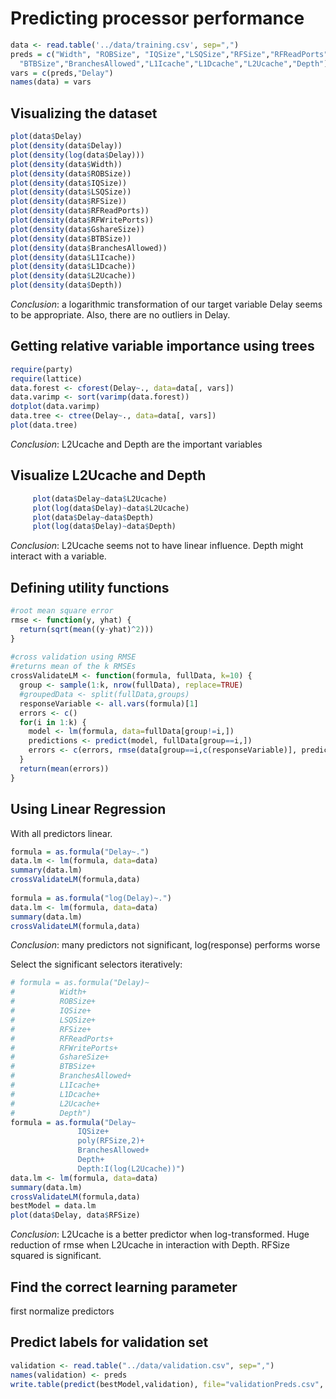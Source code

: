 Predicting processor performance
========================================================


```r
data <- read.table('../data/training.csv', sep=",")
preds = c("Width", "ROBSize", "IQSize","LSQSize","RFSize","RFReadPorts","RFWritePorts","GshareSize",
  "BTBSize","BranchesAllowed","L1Icache","L1Dcache","L2Ucache","Depth")
vars = c(preds,"Delay")
names(data) = vars
```

Visualizing the dataset
-----------------------
```r
plot(data$Delay)
plot(density(data$Delay))
plot(density(log(data$Delay)))
plot(density(data$Width))
plot(density(data$ROBSize))
plot(density(data$IQSize))
plot(density(data$LSQSize))
plot(density(data$RFSize))
plot(density(data$RFReadPorts))
plot(density(data$RFWritePorts))
plot(density(data$GshareSize))
plot(density(data$BTBSize))
plot(density(data$BranchesAllowed))
plot(density(data$L1Icache))
plot(density(data$L1Dcache))
plot(density(data$L2Ucache))
plot(density(data$Depth))
```
*Conclusion*: a logarithmic transformation of our target variable Delay seems to be appropriate.
Also, there are no outliers in Delay.

Getting relative variable importance using trees
-------------------------------------------------
```r
require(party)
require(lattice)
data.forest <- cforest(Delay~., data=data[, vars])
data.varimp <- sort(varimp(data.forest))
dotplot(data.varimp)
data.tree <- ctree(Delay~., data=data[, vars])
plot(data.tree)
```
*Conclusion*: L2Ucache and Depth are the important variables

Visualize L2Ucache and Depth
----------------------------
```r
     plot(data$Delay~data$L2Ucache)
     plot(log(data$Delay)~data$L2Ucache)
     plot(data$Delay~data$Depth)
     plot(log(data$Delay)~data$Depth)
```
*Conclusion*: L2Ucache seems not to have linear influence.
Depth might interact with a variable.

Defining utility functions
---------------------------
```r
#root mean square error
rmse <- function(y, yhat) {
  return(sqrt(mean((y-yhat)^2)))
}
     
#cross validation using RMSE
#returns mean of the k RMSEs
crossValidateLM <- function(formula, fullData, k=10) {
  group <- sample(1:k, nrow(fullData), replace=TRUE)
  #groupedData <- split(fullData,groups)
  responseVariable <- all.vars(formula)[1]
  errors <- c()
  for(i in 1:k) {
    model <- lm(formula, data=fullData[group!=i,])
    predictions <- predict(model, fullData[group==i,])
    errors <- c(errors, rmse(data[group==i,c(responseVariable)], predictions))
  }
  return(mean(errors))
}
```

Using Linear Regression
-----------------------
With all predictors linear.
```r
formula = as.formula("Delay~.")
data.lm <- lm(formula, data=data)
summary(data.lm)
crossValidateLM(formula,data)
     
formula = as.formula("log(Delay)~.")
data.lm <- lm(formula, data=data)
summary(data.lm)
crossValidateLM(formula,data)
```
*Conclusion*: many predictors not significant, log(response) performs worse

Select the significant selectors iteratively:
```r
# formula = as.formula("Delay)~
#          Width+
#          ROBSize+
#          IQSize+
#          LSQSize+
#          RFSize+
#          RFReadPorts+
#          RFWritePorts+
#          GshareSize+
#          BTBSize+
#          BranchesAllowed+
#          L1Icache+
#          L1Dcache+
#          L2Ucache+
#          Depth")
formula = as.formula("Delay~
               IQSize+
               poly(RFSize,2)+
               BranchesAllowed+
               Depth+
               Depth:I(log(L2Ucache))")
data.lm <- lm(formula, data=data)
summary(data.lm)
crossValidateLM(formula,data)
bestModel = data.lm
plot(data$Delay, data$RFSize)
```
*Conclusion*: L2Ucache is a better predictor when log-transformed. Huge reduction of rmse when L2Ucache in interaction with Depth. 
RFSize squared is significant.

Find the correct learning parameter
-------------------------------------
first normalize predictors

Predict labels for validation set
-----------------------
```r
validation <- read.table("../data/validation.csv", sep=",")
names(validation) <- preds
write.table(predict(bestModel,validation), file="validationPreds.csv", row.names=FALSE, col.names=FALSE)
```
